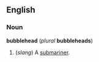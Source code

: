 == English ==
=== Noun ===
'''bubblehead''' (''plural'' '''bubbleheads''')

#(''slang'') A [[submariner]].